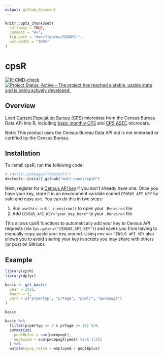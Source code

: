 ```yaml
---
output: github_document
---
```


<!-- README.md is generated from README.Rmd. Please edit that file -->

```r
knitr::opts_chunk$set(
  collapse = TRUE,
  comment = "#>",
  fig.path = "man/figures/README-",
  out.width = "100%"
)
```

# cpsR

<!-- badges: start -->

[![R-CMD-check](https://github.com/matt-saenz/cpsR/workflows/R-CMD-check/badge.svg)](https://github.com/matt-saenz/cpsR/actions)
[![Project Status: Active – The project has reached a stable, usable state and is being actively developed.](https://www.repostatus.org/badges/latest/active.svg)](https://www.repostatus.org/#active)

<!-- badges: end -->

## Overview

Load [Current Population Survey (CPS)](https://www.census.gov/programs-surveys/cps/about.html) microdata from the Census Bureau Data API into R, including [basic monthly CPS](https://www.census.gov/data/datasets/time-series/demo/cps/cps-basic.html) and [CPS ASEC](https://www.census.gov/data/datasets/time-series/demo/cps/cps-asec.html) microdata.

Note: This product uses the Census Bureau Data API but is not endorsed or certified by the Census Bureau.

## Installation

To install cpsR, run the following code:

``` r
# install.packages("devtools")
devtools::install_github("matt-saenz/cpsR")
```

Next, register for a [Census API key](https://api.census.gov/data/key_signup.html) if you don't already have one. Once you have your key, store it in an environment variable named `CENSUS_API_KEY` for safe and easy use. You can do this in two steps:

1. Run `usethis::edit_r_environ()` to open your `.Renviron` file
2. Add `CENSUS_API_KEY="your_key_here"` to your `.Renviron` file

This allows cpsR functions to automatically add your key to Census API requests (via `Sys.getenv("CENSUS_API_KEY")`) and saves you from having to manually copy-paste your key around. Using env var `CENSUS_API_KEY` also allows you to avoid sharing your key in scripts you may share with others (or post on GitHub).

## Example

```r
library(cpsR)
library(dplyr)

basic <- get_basic(
  year = 2021,
  month = 3,
  vars = c("prpertyp", "prtage", "pemlr", "pwcmpwgt")
)

basic

basic %>%
  filter(prpertyp == 2 & prtage >= 16) %>%
  summarize(
    pop16plus = sum(pwcmpwgt),
    employed = sum(pwcmpwgt[pemlr %in% 1:2])
  ) %>%
  mutate(epop_ratio = employed / pop16plus)
```
